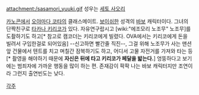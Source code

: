 attachment:/sasamori_yuuki.gif
성우는 [[세토 사오리]]

[[카노콘]]에서 [[오야마다 코타]]의 클래스메이트. [[보이쉬]]한 성격의 [[바보]] 캐릭터이다. 그녀의 단짝친구로 [[타카나 키리코]]가 있다. 자유연구랍시고 [wiki:"에조모리 노조무" 노조무]를 도촬하기도 하고[* 참고로 캠코더는 키리코에게 빌렸다. OVA에서는 키리코에게 돈을 빌려서 구입한걸로 되어있음] --신고하면 빨간줄 직진--, 그걸 위해 노조무가 사는 맨션 앞 건물에서 텐트를 치고 며칠간 잠복하기도 하고, 어디서 고물 자전거를 가져와 타는 등[* 촬영을 해야하기 때문에 '''자신은 뒤에 타고 키리코가 페달을 밟는다.'''] 엉뚱하다고 보기에는 범죄자에 가까운 행동을 많이 하는 편. 존재감이 팍팍 나는 바보 캐릭터지만 조연이라 그런지 출연빈도는 낮다.

[[각주]]
